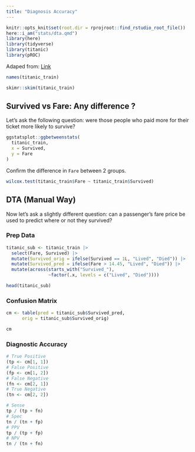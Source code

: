 ```yaml
---
title: "Diagnosis Accuracy"
---
```


```r
knitr::opts_knit$set(root.dir = rprojroot::find_rstudio_root_file())
here::i_am("stats/dta.qmd")
library(here)
library(tidyverse)
library(titanic)
library(pROC)
```


Adaped from: [Link](https://rowannicholls.github.io/R/statistics/tutorial.html#data-manipulation)

```r
names(titanic_train)
```


```r
skimr::skim(titanic_train)
```


## Survived vs Fare: Any difference ?

Let’s ask the following question: were those people who paid more for their ticket more likely to survive? 

```r
ggstatsplot::ggbetweenstats(
  titanic_train,
  x = Survived,
  y = Fare
)
```


Confirm the difference in `Fare` between 2 groups.

```r
wilcox.test(titanic_train$Fare ~ titanic_train$Survived)
```

## DTA (Manual Way)

Now let’s ask a slightly different question: can a passenger’s fare price be used to predict where or not they survived?

### Prep Data

```r
titanic_sub <- titanic_train |> 
  select(Fare, Survived) |> 
  mutate(Survived_orig = ifelse(Survived == 1L, "Lived", "Died")) |> 
  mutate(Survived_pred = ifelse(Fare > 14.45, "Lived", "Died")) |> 
  mutate(across(starts_with("Survived_"), 
                ~factor(.x, levels = c("Lived", "Died"))))

head(titanic_sub)
```

### Confusion Matrix

```r
cm <- table(pred = titanic_sub$Survived_pred, 
      orig = titanic_sub$Survived_orig)

cm
```

### Diagnostic Accuracy

```r
# True Positive
(tp <- cm[1, 1])
# False Positive
(fp <- cm[1, 2])
# False Negative
(fn <- cm[2, 1])
# True Negative
(tn <- cm[2, 2])
```


```r
# Sense
tp / (tp + fn)
# Spec
tn / (tn + fp)
# PPV
tp / (tp + fp)
# NPV
tn / (tn + fn)
```


